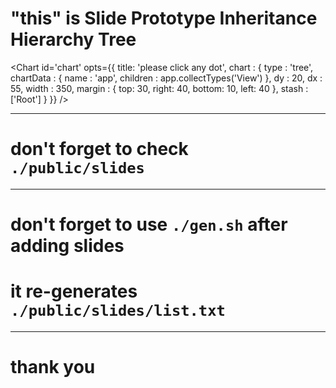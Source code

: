 # "this" is Slide Prototype Inheritance Hierarchy Tree 

<Chart id='chart' opts={{
	title: 'please click any dot',
	chart : {
		type : 'tree',
		chartData : {
			name : 'app',
			children : app.collectTypes('View')
		},
		dy : 20,
		dx : 55,
		width : 350,
		margin : {
			top: 30, right: 40, bottom: 10, left: 40
		},
		stash : ['Root']
	}
}} />

-----

# don't forget to check `./public/slides`

-----

# don't forget to use `./gen.sh` after adding slides

# it re-generates `./public/slides/list.txt`


-----

# thank you
